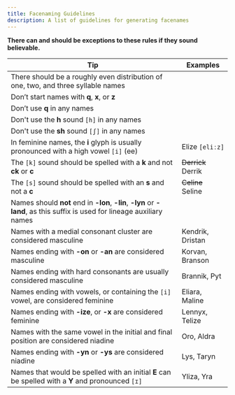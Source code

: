 ```yaml
---
title: Facenaming Guidelines
description: A list of guidelines for generating facenames
---
```


**There can and should be exceptions to these rules if they sound believable.**

| Tip | Examples |
| --- | --- |
| There should be a roughly even distribution of one, two, and three syllable names | |
| Don’t start names with **q**, **x**, or **z** | |
| Don’t use **q** in any names | |
| Don't use the **h** sound `[h]` in any names | |
| Don't use the **sh** sound `[ʃ]` in any names | |
| In feminine names, the **i** glyph is usually pronounced with a high vowel `[i]` (ee) | Elize `[eliːz]` |
| The `[k]` sound should be spelled with a **k** and not **ck** or **c** | ~~Derrick~~ Derrik |
| The `[s]` sound should be spelled with an **s** and not a **c** | ~~Celine~~ Seline |
| Names should **not** end in **-lon**, **-lin**, **-lyn** or **-land**, as this suffix is used for lineage auxiliary names | |
| Names with a medial consonant cluster are considered masculine | Kendrik, Dristan |
| Names ending with **-on** or **-an** are considered masculine | Korvan, Branson |
| Names ending with hard consonants are usually considered masculine | Brannik, Pyt |
| Names ending with vowels, or containing the `[i]` vowel, are considered feminine | Eliara, Maline |
| Names ending with **-ize**, or **-x** are considered feminine | Lennyx, Telize |
| Names with the same vowel in the initial and final position are considered niadine | Oro, Aldra |
| Names ending with **-yn** or **-ys** are considered niadine | Lys, Taryn |
| Names that would be spelled with an initial **E** can be spelled with a **Y** and pronounced `[ɪ]` | Yliza, Yra |
